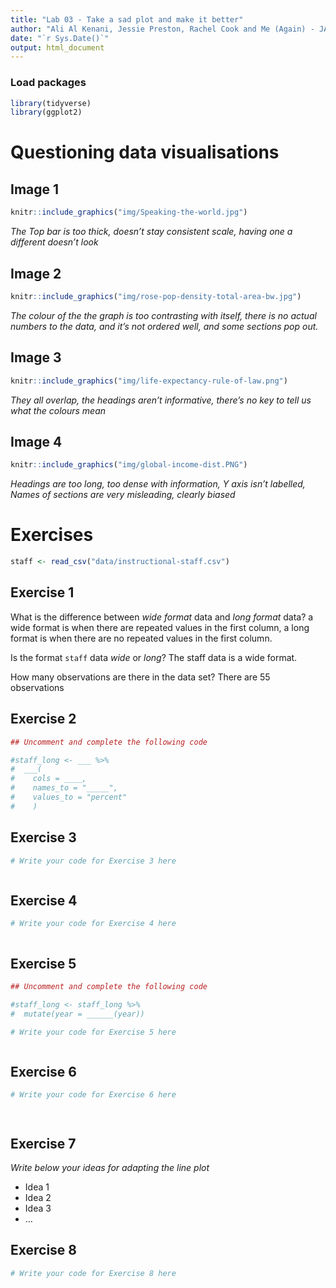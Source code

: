 ```yaml
---
title: "Lab 03 - Take a sad plot and make it better"
author: "Ali Al Kenani, Jessie Preston, Rachel Cook and Me (Again) - JAFRS Central"
date: "`r Sys.Date()`"
output: html_document
---
```


### Load packages

```r
library(tidyverse)
library(ggplot2)
```


# Questioning data visualisations

## Image 1

```r
knitr::include_graphics("img/Speaking-the-world.jpg")
```

_The Top bar is too thick, doesn't stay consistent scale, having one a different doesn't look_





## Image 2

```r
knitr::include_graphics("img/rose-pop-density-total-area-bw.jpg")
```

_The colour of the the graph is too contrasting with itself, there is no actual numbers to the data, and it's not ordered well, and some sections pop out._




## Image 3

```r
knitr::include_graphics("img/life-expectancy-rule-of-law.png")
```

_They all overlap, the headings aren't informative, there's no key to tell us what the colours mean_




## Image 4

```r
knitr::include_graphics("img/global-income-dist.PNG")
```

_Headings are too long, too dense with information, Y axis isn't labelled, Names of sections are very misleading, clearly biased_





# Exercises

```r
staff <- read_csv("data/instructional-staff.csv")
```


## Exercise 1

What is the difference between *wide format* data and *long format* data? a wide format is when there are repeated values in the first column, a long format is when there are no repeated values in the first column.


Is the format `staff` data *wide* or *long*? The staff data is a wide format.


How many observations are there in the data set? There are 55 observations




## Exercise 2

```r
## Uncomment and complete the following code

#staff_long <- ___ %>%
#  ___(
#    cols = ____, 
#    names_to = "_____",
#    values_to = "percent"
#    )

```


## Exercise 3

```r
# Write your code for Exercise 3 here



```

## Exercise 4

```r
# Write your code for Exercise 4 here



```

## Exercise 5

```r
## Uncomment and complete the following code

#staff_long <- staff_long %>%
#  mutate(year = ______(year))
```


```r
# Write your code for Exercise 5 here



```

## Exercise 6

```r
# Write your code for Exercise 6 here




```

## Exercise 7

_Write below your ideas for adapting the line plot_

* Idea 1
* Idea 2
* Idea 3
* ...


## Exercise 8

```r
# Write your code for Exercise 8 here



```

